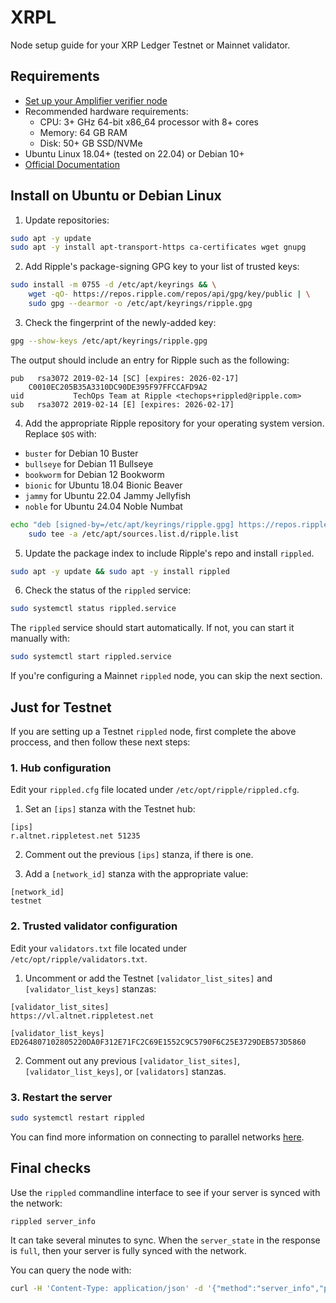 # XRPL


Node setup guide for your XRP Ledger Testnet or Mainnet validator.

## Requirements

- [Set up your Amplifier verifier node](https://docs.axelar.dev/validator/amplifier/verifier-onboarding/)
- Recommended hardware requirements:
    * CPU: 3+ GHz 64-bit x86_64 processor with 8+ cores
    * Memory: 64 GB RAM
    * Disk: 50+ GB SSD/NVMe
- Ubuntu Linux 18.04+ (tested on 22.04) or Debian 10+
- [Official Documentation](https://xrpl.org/docs/infrastructure/installation)

## Install on Ubuntu or Debian Linux

1. Update repositories:

```bash
sudo apt -y update
sudo apt -y install apt-transport-https ca-certificates wget gnupg
```

2. Add Ripple's package-signing GPG key to your list of trusted keys:

```bash
sudo install -m 0755 -d /etc/apt/keyrings && \
    wget -qO- https://repos.ripple.com/repos/api/gpg/key/public | \
    sudo gpg --dearmor -o /etc/apt/keyrings/ripple.gpg
```

3. Check the fingerprint of the newly-added key:

```bash
gpg --show-keys /etc/apt/keyrings/ripple.gpg
```

The output should include an entry for Ripple such as the following:

```
pub   rsa3072 2019-02-14 [SC] [expires: 2026-02-17]
    C0010EC205B35A3310DC90DE395F97FFCCAFD9A2
uid           TechOps Team at Ripple <techops+rippled@ripple.com>
sub   rsa3072 2019-02-14 [E] [expires: 2026-02-17]
```

4. Add the appropriate Ripple repository for your operating system version. Replace `$OS` with:
- `buster` for Debian 10 Buster
- `bullseye` for Debian 11 Bullseye
- `bookworm` for Debian 12 Bookworm
- `bionic` for Ubuntu 18.04 Bionic Beaver
- `jammy` for Ubuntu 22.04 Jammy Jellyfish
- `noble` for Ubuntu 24.04 Noble Numbat

```bash
echo "deb [signed-by=/etc/apt/keyrings/ripple.gpg] https://repos.ripple.com/repos/rippled-deb $OS stable" | \
    sudo tee -a /etc/apt/sources.list.d/ripple.list
```

5. Update the package index to include Ripple's repo and install `rippled`.

```bash
sudo apt -y update && sudo apt -y install rippled
```

6. Check the status of the `rippled` service:

```bash
sudo systemctl status rippled.service
```

The `rippled` service should start automatically. If not, you can start it manually with:

```bash
sudo systemctl start rippled.service
```

If you're configuring a Mainnet `rippled` node, you can skip the next section.

## Just for Testnet

If you are setting up a Testnet `rippled` node, first complete the above proccess, and then follow these next steps:

### 1. Hub configuration

Edit your `rippled.cfg` file located under `/etc/opt/ripple/rippled.cfg`.

1. Set an `[ips]` stanza with the Testnet hub:

```
[ips]
r.altnet.rippletest.net 51235
```

2. Comment out the previous `[ips]` stanza, if there is one.

3. Add a `[network_id]` stanza with the appropriate value:

```
[network_id]
testnet
```

### 2. Trusted validator configuration

Edit your `validators.txt` file located under `/etc/opt/ripple/validators.txt`.

1. Uncomment or add the Testnet `[validator_list_sites]` and `[validator_list_keys]` stanzas:

```
[validator_list_sites]
https://vl.altnet.rippletest.net

[validator_list_keys]
ED264807102805220DA0F312E71FC2C69E1552C9C5790F6C25E3729DEB573D5860
```

2. Comment out any previous `[validator_list_sites]`, `[validator_list_keys]`, or `[validators]` stanzas.

### 3. Restart the server

```bash
sudo systemctl restart rippled
```

You can find more information on connecting to parallel networks [here](https://xrpl.org/docs/infrastructure/configuration/connect-your-rippled-to-the-xrp-test-net).

## Final checks

Use the `rippled` commandline interface to see if your server is synced with the network:

```bash
rippled server_info
```

It can take several minutes to sync. When the `server_state` in the response is `full`, then your server is fully synced with the network.

You can query the node with:

```bash
curl -H 'Content-Type: application/json' -d '{"method":"server_info","params":[{}]}' http://localhost:5005
```
